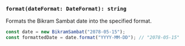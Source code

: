 ### `format(dateFormat: DateFormat): string`

Formats the Bikram Sambat date into the specified format.

```jsx
const date = new BikramSambat("2078-05-15");
const formattedDate = date.format("YYYY-MM-DD"); // "2078-05-15"
```
